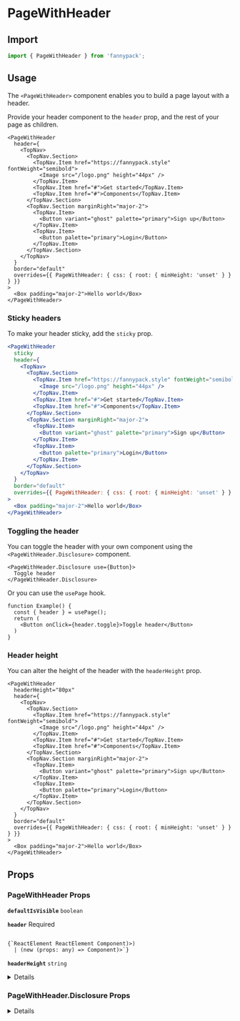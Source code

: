 
# PageWithHeader

## Import

```jsx
import { PageWithHeader } from 'fannypack';
```

## Usage

The `<PageWithHeader>` component enables you to build a page layout with a header.

Provide your header component to the `header` prop, and the rest of your page as children.

```jsx-live
<PageWithHeader
  header={
    <TopNav>
      <TopNav.Section>
        <TopNav.Item href="https://fannypack.style" fontWeight="semibold">
          <Image src="/logo.png" height="44px" />
        </TopNav.Item>
        <TopNav.Item href="#">Get started</TopNav.Item>
        <TopNav.Item href="#">Components</TopNav.Item>
      </TopNav.Section>
      <TopNav.Section marginRight="major-2">
        <TopNav.Item>
          <Button variant="ghost" palette="primary">Sign up</Button>
        </TopNav.Item>
        <TopNav.Item>
          <Button palette="primary">Login</Button>
        </TopNav.Item>
      </TopNav.Section>
    </TopNav>
  }
  border="default"
  overrides={{ PageWithHeader: { css: { root: { minHeight: 'unset' } } } }}
>
  <Box padding="major-2">Hello world</Box>
</PageWithHeader>
```

### Sticky headers

To make your header sticky, add the `sticky` prop.

```jsx
<PageWithHeader
  sticky
  header={
    <TopNav>
      <TopNav.Section>
        <TopNav.Item href="https://fannypack.style" fontWeight="semibold">
          <Image src="/logo.png" height="44px" />
        </TopNav.Item>
        <TopNav.Item href="#">Get started</TopNav.Item>
        <TopNav.Item href="#">Components</TopNav.Item>
      </TopNav.Section>
      <TopNav.Section marginRight="major-2">
        <TopNav.Item>
          <Button variant="ghost" palette="primary">Sign up</Button>
        </TopNav.Item>
        <TopNav.Item>
          <Button palette="primary">Login</Button>
        </TopNav.Item>
      </TopNav.Section>
    </TopNav>
  }
  border="default"
  overrides={{ PageWithHeader: { css: { root: { minHeight: 'unset' } } } }}
>
  <Box padding="major-2">Hello world</Box>
</PageWithHeader>
```

### Toggling the header

You can toggle the header with your own component using the `<PageWithHeader.Disclosure>` component.

```jsx-live
<PageWithHeader.Disclosure use={Button}>
  Toggle header
</PageWithHeader.Disclosure>
```

Or you can use the `usePage` hook.

```function-live
function Example() {
  const { header } = usePage();
  return (
    <Button onClick={header.toggle}>Toggle header</Button>
  )
}
```

### Header height

You can alter the height of the header with the `headerHeight` prop.

```jsx-live
<PageWithHeader
  headerHeight="80px"
  header={
    <TopNav>
      <TopNav.Section>
        <TopNav.Item href="https://fannypack.style" fontWeight="semibold">
          <Image src="/logo.png" height="44px" />
        </TopNav.Item>
        <TopNav.Item href="#">Get started</TopNav.Item>
        <TopNav.Item href="#">Components</TopNav.Item>
      </TopNav.Section>
      <TopNav.Section marginRight="major-2">
        <TopNav.Item>
          <Button variant="ghost" palette="primary">Sign up</Button>
        </TopNav.Item>
        <TopNav.Item>
          <Button palette="primary">Login</Button>
        </TopNav.Item>
      </TopNav.Section>
    </TopNav>
  }
  border="default"
  overrides={{ PageWithHeader: { css: { root: { minHeight: 'unset' } } } }}
>
  <Box padding="major-2">Hello world</Box>
</PageWithHeader>
```

## Props

### PageWithHeader Props

<!-- Automatically generated -->

**<Code marginRight="major-1">defaultIsVisible</Code>** <Code fontSize="150" palette="primary">boolean</Code>

<Box marginBottom="major-4" />

**<Code marginRight="major-1">header</Code>**  <Text marginLeft="major-1" fontSize="150" textTransform="uppercase" color="gray">Required</Text>

<Code isBlock palette="primary" fontSize="150" padding="minor-1" marginBottom="major-2">
{`ReactElement<any, string
  | ((props: any) => ReactElement<any, string
  | ...
  | (new (props: any) => Component<any, any, any>)>)
  | (new (props: any) => Component<any, any, any>)>`}
</Code>

<Box marginBottom="major-4" />

**<Code marginRight="major-1">headerHeight</Code>** <Code fontSize="150" palette="primary">string</Code>

<Box marginBottom="major-4" />

<details><Box use="summary" marginBottom="major-2">Inherits <code><strong>Box</strong></code> props</Box>

**<Code marginRight="major-1">use</Code>**

<Code isBlock palette="primary" fontSize="150" padding="minor-1" marginBottom="major-2">
{`string
  | (ComponentClass<any, any> & { useProps: any; })
  | (FunctionComponent<any> & { useProps: any; })`}
</Code>

<Box marginBottom="major-4" />

**<Code marginRight="major-1">className</Code>** <Code fontSize="150" palette="primary">string</Code>

<Box marginBottom="major-4" />

**<Code marginRight="major-1">children</Code>**

<Code isBlock palette="primary" fontSize="150" padding="minor-1" marginBottom="major-2">
{`string
  | number
  | boolean
  | {}
  | ReactElement<any, string
  | ((props: any) => ReactElement<any, string
  | ...
  | (new (props: any) => Component<any, any, any>)>)
  | (new (props: any) => Component<any, any, any>)>
  | ReactNodeArray
  | ReactPortal
  | ((props: BoxProps) => ReactNode)`}
</Code>

<Box marginBottom="major-4" />

**<Code marginRight="major-1">altitude</Code>** <Code fontSize="150" palette="primary">string</Code>

<Box marginBottom="major-4" />

**<Code marginRight="major-1">variant</Code>** <Code fontSize="150" palette="primary">string</Code>

<Box marginBottom="major-4" />

**<Code marginRight="major-1">overrides</Code>**

<Code isBlock palette="primary" fontSize="150" padding="minor-1" marginBottom="major-2">
{`{
  altitudes?: AltitudesThemeConfig;
  borders?: BordersThemeConfig;
  borderRadii?: BorderRadiiThemeConfig;
  breakpoints?: BreakpointsThemeConfig;
  fontSizes?: FontSizeThemeConfig;
  fontWeights?: FontWeightsThemeConfig;
  ... 82 more ...;
  Template?: TemplateThemeConfig;
}`}
</Code>

<Box marginBottom="major-4" />

**<Code marginRight="major-1">elementRef</Code>** <Code fontSize="150" palette="primary">((instance: any) =&#62; void) | RefObject&#60;any&#62;</Code>

<Box marginBottom="major-4" />

**<Code marginRight="major-1">themeKey</Code>** <Code fontSize="150" palette="primary">string</Code>

<Box marginBottom="major-4" />

</details>


### PageWithHeader.Disclosure Props

<!-- Automatically generated -->

<details><Box use="summary" marginBottom="major-2">Inherits <code><strong>Box</strong></code> props</Box>

**<Code marginRight="major-1">use</Code>**

<Code isBlock palette="primary" fontSize="150" padding="minor-1" marginBottom="major-2">
{`string
  | (ComponentClass<any, any> & { useProps: any; })
  | (FunctionComponent<any> & { useProps: any; })`}
</Code>

<Box marginBottom="major-4" />

**<Code marginRight="major-1">className</Code>** <Code fontSize="150" palette="primary">string</Code>

<Box marginBottom="major-4" />

**<Code marginRight="major-1">children</Code>**

<Code isBlock palette="primary" fontSize="150" padding="minor-1" marginBottom="major-2">
{`string
  | number
  | boolean
  | {}
  | ReactElement<any, string
  | ((props: any) => ReactElement<any, string
  | ...
  | (new (props: any) => Component<any, any, any>)>)
  | (new (props: any) => Component<any, any, any>)>
  | ReactNodeArray
  | ReactPortal
  | ((props: BoxProps) => ReactNode)`}
</Code>

<Box marginBottom="major-4" />

**<Code marginRight="major-1">altitude</Code>** <Code fontSize="150" palette="primary">string</Code>

<Box marginBottom="major-4" />

**<Code marginRight="major-1">variant</Code>** <Code fontSize="150" palette="primary">string</Code>

<Box marginBottom="major-4" />

**<Code marginRight="major-1">overrides</Code>**

<Code isBlock palette="primary" fontSize="150" padding="minor-1" marginBottom="major-2">
{`{
  altitudes?: AltitudesThemeConfig;
  borders?: BordersThemeConfig;
  borderRadii?: BorderRadiiThemeConfig;
  breakpoints?: BreakpointsThemeConfig;
  fontSizes?: FontSizeThemeConfig;
  fontWeights?: FontWeightsThemeConfig;
  ... 82 more ...;
  Template?: TemplateThemeConfig;
}`}
</Code>

<Box marginBottom="major-4" />

**<Code marginRight="major-1">elementRef</Code>** <Code fontSize="150" palette="primary">((instance: any) =&#62; void) | RefObject&#60;any&#62;</Code>

<Box marginBottom="major-4" />

**<Code marginRight="major-1">themeKey</Code>** <Code fontSize="150" palette="primary">string</Code>

<Box marginBottom="major-4" />

</details>

